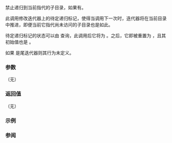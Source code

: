 {{cpp/experimental/fs/recursive_directory_iterator/title|disable_recursion_pending}}
{{cpp/experimental/fs/recursive_directory_iterator/navbar}}
{{dcl begin}}
{{dcl|since=fs_ts|1=
void disable_recursion_pending();
}}
{{dcl end}}

禁止递归到当前指代的子目录，如果有。

此调用修改迭代器上的待定递归标记，使得当调用下一次{{ltt|cpp/experimental/fs/recursive_directory_iterator/increment|自增}}时，迭代器将在当前目录中推进，即便当前它指代尚未访问的子目录也是如此。

待定递归标记的状态可以由 {{ltt|cpp/experimental/fs/recursive_directory_iterator/recursion_pending|recursion_pending()}} 查询，此调用后它将为 {{c|false}}。{{ltt|cpp/experimental/fs/recursive_directory_iterator/increment|自增}}之后，它即被重置为 {{c|true}}，且其初始值也是 {{c|true}}。

如果 {{c|*this}} 是尾迭代器则其行为未定义。

===参数===
（无）

===返回值===
（无）

{{cpp/impldef exception}}

===示例===
{{example|code=
#include &lt;experimental/filesystem&gt;
#include &lt;fstream&gt;
#include &lt;iostream&gt;
#include &lt;string&gt;
namespace fs = std::experimental::filesystem;

int main()
{
    fs::create_directories("sandbox/a/b/c");
    fs::create_directories("sandbox/a/b/d/e");
    std::ofstream("sandbox/a/b/file1.txt");
    fs::create_symlink("a", "sandbox/syma");
    for (auto i = fs::recursive_directory_iterator("sandbox");
             i != fs::recursive_directory_iterator(); ++i)
    {
        std::cout &lt;&lt; std::string(i.depth(), ' ') &lt;&lt; *i;
        if (fs::is_symlink(i-&gt;symlink_status()))
            std::cout &lt;&lt; " -&gt; " &lt;&lt; fs::read_symlink(*i);
        std::cout &lt;&lt; '\n';

        // do not descend into "b"
        if (i-&gt;path().filename() == "b")
            i.disable_recursion_pending();
    }
    fs::remove_all("sandbox");
}
|output=
"sandbox/a"
 "sandbox/a/b"
"sandbox/syma" -&gt; "a"
}}

===参阅===
{{dsc begin}}
{{dsc inc|cpp/experimental/fs/recursive_directory_iterator/dsc recursion_pending}}
{{dsc inc|cpp/experimental/fs/recursive_directory_iterator/dsc increment}}
{{dsc end}}